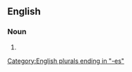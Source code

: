 ==English==

===Noun===
{{head|en|noun form}}

# {{plural of|anchoress|lang=en}}

[[Category:English plurals ending in "-es"]]